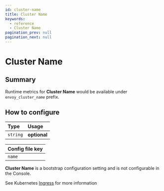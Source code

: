 ```yaml
---
id: cluster-name
title: Cluster Name
keywords:
  - reference
  - Cluster Name
pagination_prev: null
pagination_next: null
---
```



# Cluster Name

## Summary

Runtime metrics for **Cluster Name** would be available under `envoy_cluster_`_`name`_ prefix.

## How to configure

| **Type** | **Usage**    |
| :------- | :----------- |
| `string` | **optional** |

<Tabs>
<TabItem value="Core" label="Core">

| **Config file key** |
| :------------------ |
| `name`              |

</TabItem>
<TabItem value="Enterprise" label="Enterprise">

**Cluster Name** is a bootstrap configuration setting and is not configurable in the Console.

</TabItem>
<TabItem value="Kubernetes" label="Kubernetes">

See Kubernetes [Ingress](/docs/deploy/k8s/ingress#metrics) for more information

</TabItem>
</Tabs>
